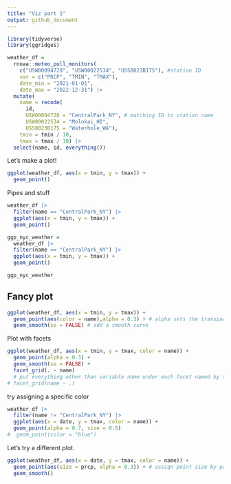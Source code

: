 ```yaml
---
title: "Viz part 1"
output: github_document
---
```


```r
library(tidyverse)
library(ggridges)
```

```r
weather_df = 
  rnoaa::meteo_pull_monitors(
    c("USW00094728", "USW00022534", "USS0023B17S"), #station ID
    var = c("PRCP", "TMIN", "TMAX"), 
    date_min = "2021-01-01",
    date_max = "2022-12-31") |>
  mutate(
    name = recode(
      id, 
      USW00094728 = "CentralPark_NY", # matching ID to station name
      USW00022534 = "Molokai_HI",
      USS0023B17S = "Waterhole_WA"),
    tmin = tmin / 10,
    tmax = tmax / 10) |>
  select(name, id, everything())
```

Let's make a plot!

```r
ggplot(weather_df, aes(x = tmin, y = tmax)) + 
  geom_point()
```

Pipes and stuff

```r
weather_df |>
  filter(name == "CentralPark_NY") |>
  ggplot(aes(x = tmin, y = tmax)) +
  geom_point()

ggp_nyc_weather =
  weather_df |>
  filter(name == "CentralPark_NY") |>
  ggplot(aes(x = tmin, y = tmax)) +
  geom_point()

ggp_nyc_weather
```

## Fancy plot

```r
ggplot(weather_df, aes(x = tmin, y = tmax)) + 
  geom_point(aes(color = name),alpha = 0.3) + # alpha sets the transparency of points
  geom_smooth(se = FALSE) # add a smooth curve
```

Plot with facets

```r
ggplot(weather_df, aes(x = tmin, y = tmax, color = name)) + 
  geom_point(alpha = 0.3) +
  geom_smooth(se = FALSE) +
  facet_grid(. ~ name) 
  # put everything other than variable name under each facet named by the variable
# facet_grid(name ~ .)
```

try assigning a specific color

```r
weather_df |>
  filter(name != "CentralPark_NY") |>
  ggplot(aes(x = date, y = tmax, color = name)) +
  geom_point(alpha = 0.7, size = 0.5)
#  geom_point(color = "blue")
```


Let's try a different plot. 

```r
ggplot(weather_df, aes(x = date, y = tmax, color = name)) + 
  geom_point(aes(size = prcp, alpha = 0.3)) + # assign point size by precipitation
  geom_smooth()

```

